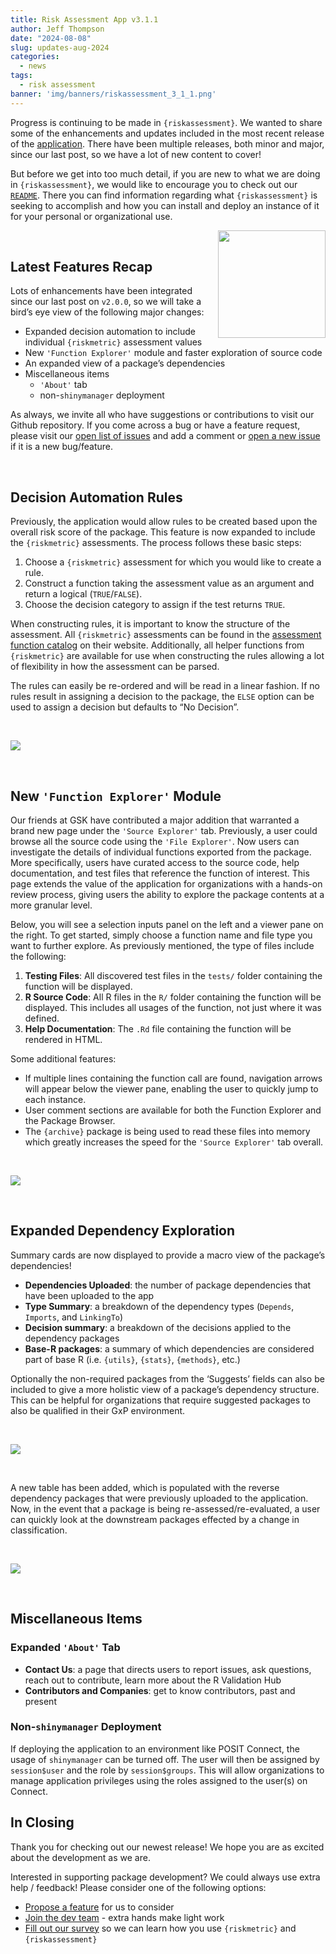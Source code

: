 ```yaml
---
title: Risk Assessment App v3.1.1
author: Jeff Thompson
date: "2024-08-08"
slug: updates-aug-2024
categories: 
  - news
tags: 
  - risk assessment
banner: 'img/banners/riskassessment_3_1_1.png'
---
```


Progress is continuing to be made in `{riskassessment}`. We wanted to share some of the enhancements and updates included in the most recent release of the [application](https://github.com/pharmaR/riskassessment). There have been multiple releases, both minor and major, since our last post, so we have a lot of new content to cover!

But before we get into too much detail, if you are new to what we are doing in `{riskassessment}`, we would like to encourage you to check out our [`README`](https://github.com/pharmaR/riskassessment#readme). There you can find information regarding what `{riskassessment}` is seeking to accomplish and how you can install and deploy an instance of it for your personal or organizational use.

<a href='https://bit.ly/raa_docs'><img src="/blog/2023-08-16-riskassessment-new-release-updates_files/riskassessment_logo.png" align="right" height="172" style="float:right; height:172px;"/></a>



<br>

## Latest Features Recap

Lots of enhancements have been integrated since our last post on `v2.0.0`, so we will take a bird's eye view of the following major changes:

* Expanded decision automation to include individual `{riskmetric}` assessment values
* New `'Function Explorer'` module and faster exploration of source code
* An expanded view of a package's dependencies
* Miscellaneous items
  * `'About'` tab
  * non-`shinymanager` deployment

As always, we invite all who have suggestions or contributions to visit our Github repository. If you come across a bug or have a feature request, please visit our [open list of issues](https://github.com/pharmaR/riskassessment/issues) and add a comment or [open a new issue](https://github.com/pharmaR/riskassessment/issues/new) if it is a new bug/feature.


<br>


## Decision Automation Rules

Previously, the application would allow rules to be created based upon the overall risk score of the package. This feature is now expanded to include the `{riskmetric}` assessments. The process follows these basic steps:

1. Choose a `{riskmetric}` assessment for which you would like to create a rule.
2. Construct a function taking the assessment value as an argument and return a logical (`TRUE`/`FALSE`).
3. Choose the decision category to assign if the test returns `TRUE`.

When constructing rules, it is important to know the structure of the assessment. All `{riskmetric}` assessments can be found in the [assessment function catalog](https://pharmar.github.io/riskmetric/reference/pkg_assess.html#assessment-function-catalog) on their website. Additionally, all helper functions from `{riskmetric}` are available for use when constructing the rules allowing a lot of flexibility in how the assessment can be parsed.

The rules can easily be re-ordered and will be read in a linear fashion. If no rules result in assigning a decision to the package, the `ELSE` option can be used to assign a decision but defaults to "No Decision".

<br>

![](/blog/2024-08-08-riskassessment-new-release-updates_files/decision_automation.gif)

<br>

## New `'Function Explorer'` Module

Our friends at GSK have contributed a major addition that warranted a brand new page under the `'Source Explorer'` tab. Previously, a user could browse all the source code using the `'File Explorer'`. Now users can investigate the details of individual functions exported from the package. More specifically, users have curated access to the source code, help documentation, and test files that reference the function of interest. This page extends the value of the application for organizations with a hands-on review process, giving users the ability to explore the package contents at a more granular level.

Below, you will see a selection inputs panel on the left and a viewer pane on the right. To get started, simply choose a function name and file type you want to further explore. As previously mentioned, the type of files include the following: 

1. **Testing Files**: All discovered test files in the `tests/` folder containing the function will be displayed.
2. **R Source Code**: All R files in the `R/` folder containing the function will be displayed. This includes all usages of the function, not just where it was defined.
3. **Help Documentation**: The `.Rd` file containing the function will be rendered in HTML.

Some additional features:

* If multiple lines containing the function call are found, navigation arrows will appear below the viewer pane, enabling the user to quickly jump to each instance.
* User comment sections are available for both the Function Explorer and the Package Browser.
* The `{archive}` package is being used to read these files into memory which greatly increases the speed for the `'Source Explorer'` tab overall.

<br>

![](/blog/2024-08-08-riskassessment-new-release-updates_files/function_explorer.gif)

<br>

## Expanded Dependency Exploration

Summary cards are now displayed to provide a macro view of the package's dependencies!

* **Dependencies Uploaded**: the number of package dependencies that have been uploaded to the app
* **Type Summary**: a breakdown of the dependency types (`Depends`, `Imports`, and `LinkingTo`)
* **Decision summary**: a breakdown of the decisions applied to the dependency packages
* **Base-R packages**: a summary of which dependencies are considered part of base R (i.e. `{utils}`, `{stats}`, `{methods}`, etc.)

Optionally the non-required packages from the 'Suggests' fields can also be included to give a more holistic view of a package's dependency structure. This can be helpful for organizations that require suggested packages to also be qualified in their GxP environment.

<br>

![](/blog/2024-08-08-riskassessment-new-release-updates_files/dependency_cards.png)

<br>

A new table has been added, which is populated with the reverse dependency packages that were previously uploaded to the application. Now, in the event that a package is being re-assessed/re-evaluated, a user can quickly look at the downstream packages effected by a change in classification.

<br>

![](/blog/2024-08-08-riskassessment-new-release-updates_files/reverse_dependencies.png)

<br>

## Miscellaneous Items

### Expanded `'About'` Tab

* **Contact Us**: a page that directs users to report issues, ask questions, reach out to contribute, learn more about the R Validation Hub
* **Contributors and Companies**: get to know contributors, past and present

### Non-`shinymanager` Deployment
If deploying the application to an environment like POSIT Connect, the usage of `shinymanager` can be turned off. The user will then be assigned by `session$user` and the role by `session$groups`. This will allow organizations to manage application privileges using the roles assigned to the user(s) on Connect.

## In Closing

Thank you for checking out our newest release! We hope you are as excited about the development as we are.

Interested in supporting package development? We could always use extra help / feedback! Please consider one of the following options:

* [Propose a feature](https://github.com/pharmaR/riskassessment/issues/new) for us to consider
* [Join the dev team](https://www.pharmar.org/contribute/) - extra hands make light work
* [Fill out our survey](https://bit.ly/risk_survey) so we can learn how you use `{riskmetric}` and `{riskassessment}`

<br>

<br>

